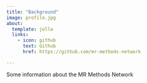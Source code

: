 ```yaml
---
title: "Background"
image: profile.jpg
about:
  template: jolla
  links:
    - icon: github
      text: Github
      href: https://github.com/mr-methods-network

---
```


Some information about the MR Methods Network
